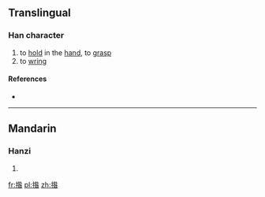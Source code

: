 ==Translingual==

===Han character===
{{Han char|rn=64|rad=手|as=09|sn=12|four=5806<sub>4</sub>|canj=手竹人日 (QHOA), 手竹卜日 (QHYA)|ids=⿰[[扌]][[昝]]}}

# to [[hold]] in the [[hand]], to [[grasp]]
# to [[wring]]

====References====
* {{Han ref|kx=0443.010|dkj=12360|dj=0794.030|hdz=31922.070|uh=63DD|ud=25565|bh=D965|bd=55653}}

----

==Mandarin==

===Hanzi===
{{cmn-hanzi|pin=[[zǎn]] ([[zan3]]), [[zuàn]] ([[zuan4]])|wg=tsan<sup>3</sup>, tsuan<sup>4</sup>}}

# {{defn|lang=cmn|sort=手09}}

[[fr:揝]]
[[pl:揝]]
[[zh:揝]]